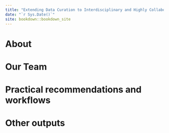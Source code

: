 ```yaml
---
title: "Extending Data Curation to Interdisciplinary and Highly Collaborative Research (IHCR)"
date: "`r Sys.Date()`"
site: bookdown::bookdown_site
---
```


# About

# Our Team

# Practical recommendations and workflows

# Other outputs
